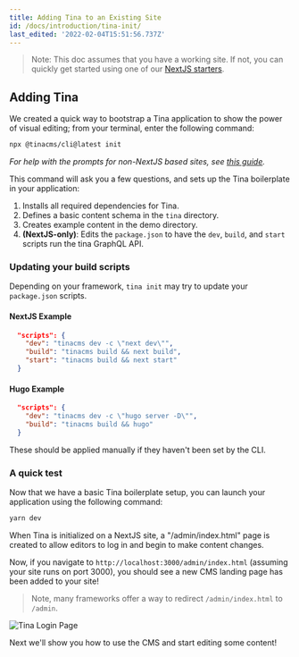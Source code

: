 ```yaml
---
title: Adding Tina to an Existing Site
id: /docs/introduction/tina-init/
last_edited: '2022-02-04T15:51:56.737Z'
---
```


> Note: This doc assumes that you have a working site. If not, you can quickly get started using one of our [NextJS starters](/docs/introduction/using-starter/).

## Adding Tina

We created a quick way to bootstrap a Tina application to show the power of visual editing; from your terminal, enter the following command:

```bash
npx @tinacms/cli@latest init
```

_For help with the prompts for non-NextJS based sites, see [this guide](/docs/frameworks/other/)._

This command will ask you a few questions, and sets up the Tina boilerplate in your application:

1. Installs all required dependencies for Tina.
2. Defines a basic content schema in the `tina` directory.
3. Creates example content in the demo directory.
4. **(NextJS-only)**: Edits the `package.json` to have the `dev`, `build`, and `start` scripts run the tina GraphQL API.

### Updating your build scripts

Depending on your framework, `tina init` may try to update your `package.json` scripts.

#### NextJS Example

```json
  "scripts": {
    "dev": "tinacms dev -c \"next dev\"",
    "build": "tinacms build && next build",
    "start": "tinacms build && next start"
  }
```

#### Hugo Example

```json
  "scripts": {
    "dev": "tinacms dev -c \"hugo server -D\"",
    "build": "tinacms build && hugo"
  }
```

These should be applied manually if they haven't been set by the CLI.

### A quick test

Now that we have a basic Tina boilerplate setup, you can launch your application using the following command:

```bash
yarn dev
```

When Tina is initialized on a NextJS site, a "/admin/index.html" page is created to allow editors to log in and begin to make content changes.

Now, if you navigate to `http://localhost:3000/admin/index.html` (assuming your site runs on port 3000), you should see a new CMS landing page has been added to your site!

> Note, many frameworks offer a way to redirect `/admin/index.html` to `/admin`.

![Tina Login Page](/img/tina-login.png)

Next we'll show you how to use the CMS and start editing some content!
